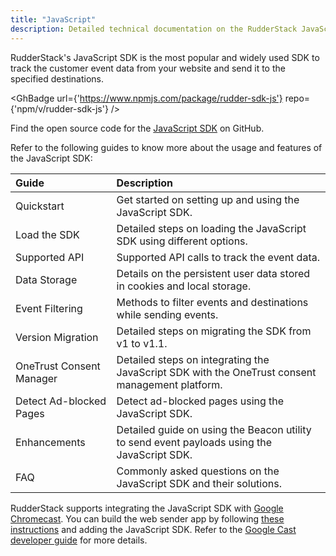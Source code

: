 ```yaml
---
title: "JavaScript"
description: Detailed technical documentation on the RudderStack JavaScript SDK, its implementation, and usage.
---
```


RudderStack's JavaScript SDK is the most popular and widely used SDK to track the customer event data from your website and send it to the specified destinations.

<GhBadge
  url={'https://www.npmjs.com/package/rudder-sdk-js'}
  repo={'npm/v/rudder-sdk-js'}
/>

<div class="infoBlock">
Find the open source code for the <a href="https://github.com/rudderlabs/rudder-sdk-js">JavaScript SDK</a> on GitHub.
</div>

Refer to the following guides to know more about the usage and features of the JavaScript SDK:

| Guide          | Description    |
| :------------------- | :------------------------- |
| <Link to="/sources/event-streams/sdks/rudderstack-javascript-sdk/quick-start-guide/">Quickstart</Link>    | Get started on setting up and using the JavaScript SDK. |
| <Link to="/sources/event-streams/sdks/rudderstack-javascript-sdk/load-js-sdk/">Load the SDK</Link>    | Detailed steps on loading the JavaScript SDK using different options. |
| <Link to="/sources/event-streams/sdks/rudderstack-javascript-sdk/supported-api/">Supported API</Link>                     | Supported API calls to track the event data.      |
|  <Link to="/sources/event-streams/sdks/rudderstack-javascript-sdk/data-storage-cookies/">Data Storage</Link>                       | Details on the persistent user data stored in cookies and local storage.                 |
|  <Link to="/sources/event-streams/sdks/rudderstack-javascript-sdk/filtering/">Event Filtering</Link>                      | Methods to filter events and destinations while sending events.   |
| <Link to="/sources/event-streams/sdks/rudderstack-javascript-sdk/version-migration-guide/">Version Migration</Link>    | Detailed steps on migrating the SDK from v1 to v1.1.     |
|  <Link to="/sources/event-streams/sdks/rudderstack-javascript-sdk/onetrust-consent-manager/">OneTrust Consent Manager</Link>     |  Detailed steps on integrating the JavaScript SDK with the OneTrust consent management platform.      |
|   <Link to="/sources/event-streams/sdks/rudderstack-javascript-sdk/detecting-adblocked-pages/">Detect Ad-blocked Pages</Link>                     | Detect ad-blocked pages using the JavaScript SDK.                    |
| <Link to="/sources/event-streams/sdks/rudderstack-javascript-sdk/javascript-sdk-enhancements/">Enhancements</Link>       | Detailed guide on using the Beacon utility to send event payloads using the JavaScript SDK.    |
| <Link to="/sources/event-streams/sdks/rudderstack-javascript-sdk/faq/">FAQ</Link>       | Commonly asked questions on the JavaScript SDK and their solutions. |

<div class="successBlock">
RudderStack supports integrating the JavaScript SDK with <a href="https://store.google.com/in/product/chromecast?hl=en-GB">Google Chromecast</a>. You can build the web sender app by following <a href="https://developers.google.com/cast/docs/web_sender">these instructions</a> and adding the JavaScript SDK. Refer to the <a href="https://developers.google.com/cast/docs/developers">Google Cast developer guide</a> for more details.
</div>
